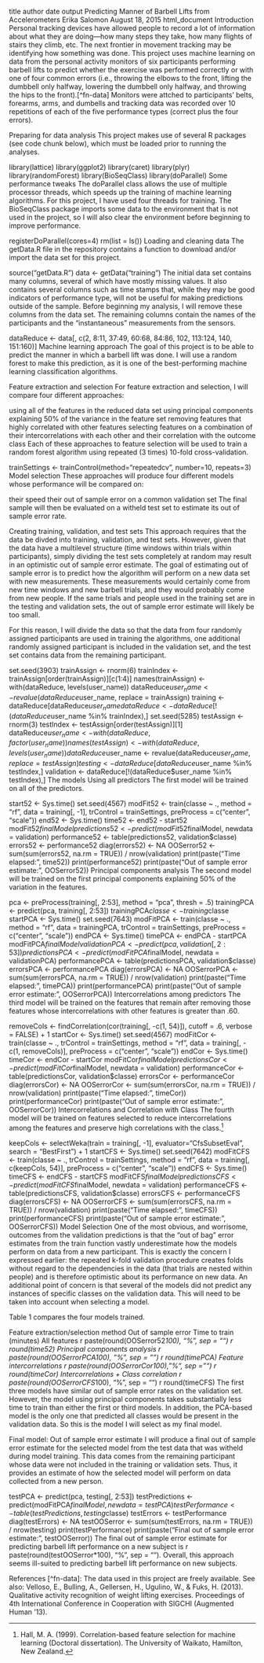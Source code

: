 title	author	date	output
Predicting Manner of Barbell Lifts from Accelerometers
Erika Salomon
August 18, 2015
html_document
Introduction
Personal tracking devices have allowed people to record a lot of information about what they are doing---how many steps they take, how many flights of stairs they climb, etc. The next frontier in movement tracking may be identifying how something was done. This project uses machine learning on data from the personal activity monitors of six participants performing barbell lifts to predict whether the exercise was performed correctly or with one of four common errors (i.e., throwing the elbows to the front, lifting the dumbbell only halfway, lowering the dumbbell only halfway, and throwing the hips to the front).[^fn-data] Monitors were attched to participants' belts, forearms, arms, and dumbells and tracking data was recorded over 10 repetitions of each of the five performance types (correct plus the four errors).

Preparing for data analysis
This project makes use of several R packages (see code chunk below), which must be loaded prior to running the analyses.

library(lattice)
library(ggplot2)
library(caret)
library(plyr)
library(randomForest)
library(BioSeqClass)
library(doParallel)
Some performance tweaks
The doParallel class allows the use of multiple processor threads, which speeds up the training of machine learning algorithms. For this project, I have used four threads for training. The BioSeqClass package imports some data to the environment that is not used in the project, so I will also clear the environment before beginning to improve performance.

registerDoParallel(cores=4)
rm(list = ls())
Loading and cleaning data
The getData.R file in the repository contains a function to download and/or import the data set for this project.

source("getData.R")
data <- getData("training")
The initial data set contains many columns, several of which have mostly missing values. It also contains several columns such as time stamps that, while they may be good indicators of performance type, will not be useful for making predictions outside of the sample. Before beginning my analysis, I will remove these columns from the data set. The remaining columns contain the names of the participants and the "instantaneous" measurements from the sensors.

dataReduce <- data[, c(2, 8:11, 37:49, 60:68, 84:86, 102, 113:124, 140, 151:160)]
Machine learning approach
The goal of this project is to be able to predict the manner in which a barbell lift was done. I will use a random forest to make this prediction, as it is one of the best-performing machine learning classification algorithms.

Feature extraction and selection
For feature extraction and selection, I will compare four different approaches:

using all of the features in the reduced data set
using principal components explaining 50% of the variance in the feature set
removing features that highly correlated with other features
selecting features on a combination of their intercorrelations with each other and their correlation with the outcome class
Each of these approaches to feature selection will be used to train a random forest algorithm using repeated (3 times) 10-fold cross-validation.

trainSettings <- trainControl(method="repeatedcv", number=10, repeats=3)
Model selection
These approaches will produce four different models whose performance will be compared on:

their speed
their out of sample error on a common validation set
The final sample will then be evaluated on a witheld test set to estimate its out of sample error rate.

Creating training, validation, and test sets
This approach requires that the data be divded into training, validation, and test sets. However, given that the data have a multilevel structure (time windows within trials within participants), simply dividing the test sets completely at random may result in an optimistic out of sample error estimate. The goal of estimating out of sample error is to predict how the algorithm will perform on a new data set with new measurements. These measurements would certainly come from new time windows and new barbell trials, and they would probably come from new people. If the same trials and people used in the training set are in the testing and validation sets, the out of sample error estimate will likely be too small.

For this reason, I will divide the data so that the data from four randomly assigned participants are used in training the algorithms, one additional randomly assigned participant is included in the validation set, and the test set contains data from the remaining participant.

set.seed(3903)
trainAssign <- rnorm(6)
trainIndex <- trainAssign[order(trainAssign)][c(1:4)]
names(trainAssign) <- with(dataReduce, levels(user_name))
dataReduce$user_name <- revalue(dataReduce$user_name, replace = trainAssign)
training <- dataReduce[dataReduce$user_name %in% trainIndex,]
dataReduce <- dataReduce[!(dataReduce$user_name %in% trainIndex),]
set.seed(5285)
testAssign <- rnorm(3)
testIndex <- testAssign[order(testAssign)][1]
dataReduce$user_name <- with(dataReduce, factor(user_name))
names(testAssign) <- with(dataReduce, levels(user_name))
dataReduce$user_name <- revalue(dataReduce$user_name, replace = testAssign)
testing <- dataReduce[dataReduce$user_name %in% testIndex,]
validation <- dataReduce[!(dataReduce$user_name %in% testIndex),]
The models
Using all predictors
The first model will be trained on all of the predictors.

start52 <- Sys.time()
set.seed(4567)
modFit52 <- train(classe ~ ., method = "rf", data = training[, -1],
                  trControl = trainSettings, preProcess = c("center", "scale"))
end52 <- Sys.time()
time52 <- end52 - start52
modFit52$finalModel
predictions52 <- predict(modFit52$finalModel, newdata = validation)
performance52 <- table(predictions52, validation$classe)
errors52 <- performance52
diag(errors52) <- NA
OOSerror52 <- sum(sum(errors52, na.rm = TRUE)) / nrow(validation)
print(paste("Time elapsed:", time52))
print(performance52)
print(paste("Out of sample error estimate:", OOSerror52))
Principal components analysis
The second model will be trained on the first principal components explaining 50% of the variation in the features.

pca <- preProcess(training[, 2:53], method = "pca", thresh = .5)
trainingPCA <- predict(pca, training[, 2:53])
trainingPCA$classe <- training$classe
startPCA <- Sys.time()
set.seed(7643)
modFitPCA <- train(classe ~ ., method = "rf", data = trainingPCA,
                   trControl = trainSettings, preProcess = c("center", "scale"))
endPCA <- Sys.time()
timePCA <- endPCA - startPCA
modFitPCA$finalModel
validationPCA <- predict(pca, validation[, 2:53])
predictionsPCA <- predict(modFitPCA$finalModel, newdata = validationPCA)
performancePCA <- table(predictionsPCA, validation$classe)
errorsPCA <- performancePCA
diag(errorsPCA) <- NA
OOSerrorPCA <- sum(sum(errorsPCA, na.rm = TRUE)) / nrow(validation)
print(paste("Time elapsed:", timePCA))
print(performancePCA)
print(paste("Out of sample error estimate:", OOSerrorPCA))
Intercorrelations among predictors
The third model will be trained on the features that remain after removing those features whose intercorrelations with other features is greater than .60.

removeCols <- findCorrelation(cor(training[, -c(1, 54)]), cutoff = .6,
                              verbose = FALSE) + 1
startCor <- Sys.time()
set.seed(4567)
modFitCor <- train(classe ~ ., trControl = trainSettings,
                   method = "rf", data = training[, -c(1, removeCols)],
                   preProcess = c("center", "scale"))
endCor <- Sys.time()
timeCor <- endCor - startCor
modFitCor$finalModel
predictionsCor <- predict(modFitCor$finalModel, newdata = validation)
performanceCor <- table(predictionsCor, validation$classe)
errorsCor <- performanceCor
diag(errorsCor) <- NA
OOSerrorCor <- sum(sum(errorsCor, na.rm = TRUE)) / nrow(validation)
print(paste("Time elapsed:", timeCor))
print(performanceCor)
print(paste("Out of sample error estimate:", OOSerrorCor))
Intercorrelations and Correlation with Class
The fourth model will be trained on features selected to reduce intercorrelations among the features and preserve high correlations with the class.[^fn-cfs]

keepCols <- selectWeka(train = training[, -1], evaluator="CfsSubsetEval",
                       search = "BestFirst") + 1
startCFS <- Sys.time()
set.seed(7642)
modFitCFS <- train(classe ~ ., trControl = trainSettings, 
                   method = "rf", data = training[, c(keepCols, 54)],
                   preProcess = c("center", "scale"))
endCFS <- Sys.time()
timeCFS <- endCFS - startCFS
modFitCFS$finalModel
predictionsCFS <- predict(modFitCFS$finalModel, newdata = validation)
performanceCFS <- table(predictionsCFS, validation$classe)
errorsCFS <- performanceCFS
diag(errorsCFS) <- NA
OOSerrorCFS <- sum(sum(errorsCFS, na.rm = TRUE)) / nrow(validation)
print(paste("Time elapsed:", timeCFS))
print(performanceCFS)
print(paste("Out of sample error estimate:", OOSerrorCFS))
Model Selection
One of the most obvious, and worrisome, outcomes from the validation predictions is that the "out of bag" error estimates from the train function vastly underestimate how the models perform on data from a new participant. This is exactly the concern I expressed earlier: the repeated k-fold validation procedure creates folds without regard to the dependencies in the data (that trials are nested within people) and is therefore optimistic about its performance on new data. An additional point of concern is that several of the models did not predict any instances of specific classes on the validation data. This will need to be taken into account when selecting a model.

Table 1 compares the four models trained.

Feature extraction/selection method	Out of sample error	Time to train (minutes)
All features	r paste(round(OOSerror52*100), "%", sep = "")	r round(time52)
Principal components analysis	r paste(round(OOSerrorPCA*100), "%", sep = "")	r round(timePCA)
Feature intercorrelations	r paste(round(OOSerrorCor*100), "%", sep = "")	r round(timeCor)
Intercorrelations + Class correlation	r paste(round(OOSerrorCFS*100), "%", sep = "")	r round(timeCFS)
The first three models have similar out of sample error rates on the validation set. However, the model using principal components takes substantially less time to train than either the first or third models. In addition, the PCA-based model is the only one that predicted all classes would be present in the validation data. So this is the model I will select as my final model.

Final model: Out of sample error estimate
I will produce a final out of sample error estimate for the selected model from the test data that was witheld during model training. This data comes from the remaining participant whose data were not included in the training or validation sets. Thus, it provides an estimate of how the selected model will perform on data collected from a new person.

testPCA <- predict(pca, testing[, 2:53])
testPredictions <- predict(modFitPCA$finalModel, newdata = testPCA)
testPerformance <- table(testPredictions, testing$classe)
testErrors <- testPerformance
diag(testErrors) <- NA
testOOSerror <- sum(sum(testErrors, na.rm = TRUE)) / nrow(testing)
print(testPerformance)
print(paste("Final out of sample error estimate:", testOOSerror))
The final out of sample error estimate for predicting barbell lift performance on a new subject is r paste(round(testOOSerror*100), "%", sep = ""). Overall, this approach seems ill-suited to predicting barbell lift performance on new subjects.

References
[^fn-data]: The data used in this project are freely available. See also: Velloso, E., Bulling, A., Gellersen, H., Ugulino, W., & Fuks, H. (2013). Qualitative activity recognition of weight lifting exercises. Proceedings of 4th International Conference in Cooperation with SIGCHI (Augmented Human '13).

[^fn-cfs]: Hall, M. A. (1999). Correlation-based feature selection for machine learning (Doctoral dissertation). The University of Waikato, Hamilton, New Zealand.
